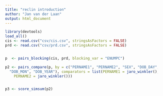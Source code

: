 ```yaml
---
title: "reclin introduction"
author: "Jan van der Laan"
output: html_document
---
```


```r
library(devtools)
load_all()
cis <- read.csv("csv/cis.csv", stringsAsFactors = FALSE)
prd <- read.csv("csv/prd.csv", stringsAsFactors = FALSE)


p  <- pairs_blocking(cis, prd, blocking_var = "ENUMPC")

p2 <- pairs_compare(p, by = c("PERNAME1", "PERNAME2", "SEX", "DOB_DAY", 
  "DOB_MON", "DOB_YEAR"), comparators = list(PERNAME1 = jaro_winkler(), 
    PERNAME2 = jaro_winkler()))


p3 <- score_simsum(p2)




```